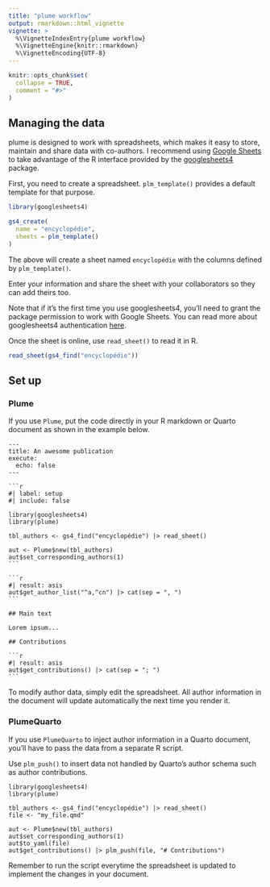```yaml
---
title: "plume workflow"
output: rmarkdown::html_vignette
vignette: >
  %\VignetteIndexEntry{plume workflow}
  %\VignetteEngine{knitr::rmarkdown}
  %\VignetteEncoding{UTF-8}
---
```


```r
knitr::opts_chunk$set(
  collapse = TRUE,
  comment = "#>"
)
```

## Managing the data

plume is designed to work with spreadsheets, which makes it easy to store, maintain and share data with co-authors. I recommend using [Google Sheets](https://docs.google.com/spreadsheets/) to take advantage of the R interface provided by the [googlesheets4](https://googlesheets4.tidyverse.org) package.

First, you need to create a spreadsheet. `plm_template()` provides a default template for that purpose.

```r
library(googlesheets4)

gs4_create(
  name = "encyclopédie",
  sheets = plm_template()
)
```

The above will create a sheet named `encyclopédie` with the columns defined by `plm_template()`.

Enter your information and share the sheet with your collaborators so they can add theirs too.

Note that if it's the first time you use googlesheets4, you'll need to grant the package permission to work with Google Sheets. You can read more about googlesheets4 authentication [here](https://googlesheets4.tidyverse.org/reference/gs4_auth.html).

<!--## Reading in author data-->

Once the sheet is online, use `read_sheet()` to read it in R.

```r
read_sheet(gs4_find("encyclopédie"))
```

## Set up

<!--differs slightly depending on whether you use `Plume` or `PlumeQuarto`.-->

### Plume

If you use `Plume`, put the code directly in your R markdown or Quarto document as shown in the example below.

````verbatim
---
title: An awesome publication
execute:
  echo: false
---

```r
#| label: setup
#| include: false

library(googlesheets4)
library(plume)

tbl_authors <- gs4_find("encyclopédie") |> read_sheet()

aut <- Plume$new(tbl_authors)
aut$set_corresponding_authors(1)
```

```r
#| result: asis
aut$get_author_list("^a,^cn") |> cat(sep = ", ")
```

## Main text

Lorem ipsum...

## Contributions

```r
#| result: asis
aut$get_contributions() |> cat(sep = "; ")
```
````

To modify author data, simply edit the spreadsheet. All author information in the document will update automatically the next time you render it.

### PlumeQuarto

If you use `PlumeQuarto` to inject author information in a Quarto document, you'll have to pass the data from a separate R script.

Use `plm_push()` to insert data not handled by Quarto's author schema such as author contributions.

```verbatim
library(googlesheets4)
library(plume)

tbl_authors <- gs4_find("encyclopédie") |> read_sheet()
file <- "my_file.qmd"

aut <- Plume$new(tbl_authors)
aut$set_corresponding_authors(1)
aut$to_yaml(file)
aut$get_contributions() |> plm_push(file, "# Contributions")
```

Remember to run the script everytime the spreadsheet is updated to implement the changes in your document.

<!--meaning the function will always edit the data where they are in the document, even is you change the where argument or the title. If you want to change the location of say contributions, you'll have to move them manually in you Quarto file or delete them and execute `plm_push()` again.-->
